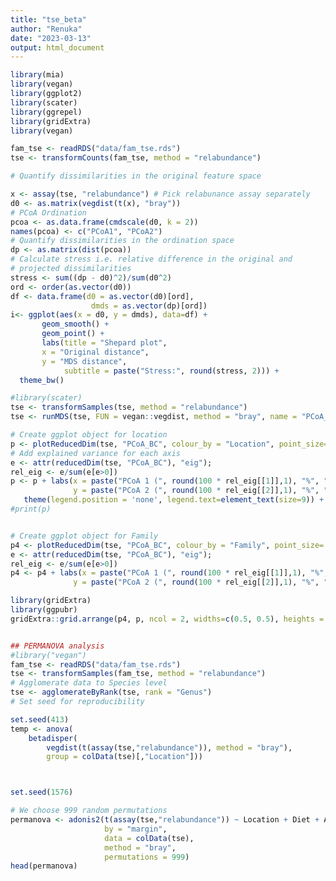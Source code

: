 ```yaml
---
title: "tse_beta"
author: "Renuka"
date: "2023-03-13"
output: html_document
---
```



```r
library(mia)
library(vegan)
library(ggplot2)
library(scater)
library(ggrepel)
library(gridExtra)
library(vegan)
```

```r
fam_tse <- readRDS("data/fam_tse.rds")
tse <- transformCounts(fam_tse, method = "relabundance")

# Quantify dissimilarities in the original feature space

x <- assay(tse, "relabundance") # Pick relabunance assay separately
d0 <- as.matrix(vegdist(t(x), "bray"))
# PCoA Ordination
pcoa <- as.data.frame(cmdscale(d0, k = 2))
names(pcoa) <- c("PCoA1", "PCoA2")
# Quantify dissimilarities in the ordination space
dp <- as.matrix(dist(pcoa))
# Calculate stress i.e. relative difference in the original and
# projected dissimilarities
stress <- sum((dp - d0)^2)/sum(d0^2)
ord <- order(as.vector(d0))
df <- data.frame(d0 = as.vector(d0)[ord],
                  dmds = as.vector(dp)[ord])
i<- ggplot(aes(x = d0, y = dmds), data=df) + 
       geom_smooth() +
       geom_point() +       
       labs(title = "Shepard plot",
       x = "Original distance",
       y = "MDS distance",       
            subtitle = paste("Stress:", round(stress, 2))) +
  theme_bw()

#library(scater)
tse <- transformSamples(tse, method = "relabundance")
tse <- runMDS(tse, FUN = vegan::vegdist, method = "bray", name = "PCoA_BC", exprs_values = "relabundance")

# Create ggplot object for location 
p <- plotReducedDim(tse, "PCoA_BC", colour_by = "Location", point_size= 2.5)
# Add explained variance for each axis
e <- attr(reducedDim(tse, "PCoA_BC"), "eig");
rel_eig <- e/sum(e[e>0])          
p <- p + labs(x = paste("PCoA 1 (", round(100 * rel_eig[[1]],1), "%", ")", sep = ""),
              y = paste("PCoA 2 (", round(100 * rel_eig[[2]],1), "%", ")", sep = ""), title= "B. Location") + 
   theme(legend.position = 'none', legend.text=element_text(size=9)) + theme(axis.text.x = element_text(size=8), axis.text.y = element_text(size = 8)) + theme(axis.title = element_text(size = 10), plot.title = element_text(size = 15))
#print(p)


# Create ggplot object for Family
p4 <- plotReducedDim(tse, "PCoA_BC", colour_by = "Family", point_size= 2.5)
e <- attr(reducedDim(tse, "PCoA_BC"), "eig");
rel_eig <- e/sum(e[e>0])          
p4 <- p4 + labs(x = paste("PCoA 1 (", round(100 * rel_eig[[1]],1), "%", ")", sep = ""),
              y = paste("PCoA 2 (", round(100 * rel_eig[[2]],1), "%", ")", sep = ""), title= "A. Family") + theme(legend.position = 'none', legend.text=element_text(size=5)) + theme(axis.text.x = element_text(size=8), axis.text.y = element_text(size = 8)) + theme(axis.title = element_text(size = 10), plot.title = element_text(size = 15)) + theme(legend.box.spacing = unit(5, "pt"), legend.margin=margin(10,10,10,10)) #+labs(tag = "A")

library(gridExtra)
library(ggpubr)
gridExtra::grid.arrange(p4, p, ncol = 2, widths=c(0.5, 0.5), heights = c(10, 4))


## PERMANOVA analysis
#library("vegan")
fam_tse <- readRDS("data/fam_tse.rds")
tse <- transformSamples(fam_tse, method = "relabundance")
# Agglomerate data to Species level
tse <- agglomerateByRank(tse, rank = "Genus")
# Set seed for reproducibility

set.seed(413)
temp <- anova(
    betadisper( 
        vegdist(t(assay(tse,"relabundance")), method = "bray"),
        group = colData(tse)[,"Location"]))



set.seed(1576)

# We choose 999 random permutations
permanova <- adonis2(t(assay(tse,"relabundance")) ~ Location + Diet + Age + Family + Sex,
                     by = "margin", 
                     data = colData(tse),
                     method = "bray",
                     permutations = 999)
head(permanova)
```
